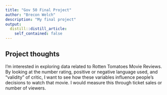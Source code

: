 ```yaml
---
title: "Gov 50 Final Project"
author: "Brecon Welch"
description: "My final project"
output:
  distill::distill_article:
    self_contained: false
---
```




## Project thoughts

I'm interested in exploring data related to Rotten Tomatoes Movie Reviews. By looking at the number rating, positive or negative language used, and "validity" of critic, I want to see how these variables influence people's decisions to watch that movie. I would measure this through ticket sales or number of viewers. 
